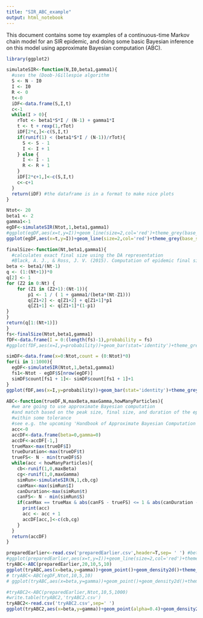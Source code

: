 ```yaml
---
title: "SIR_ABC_example"
output: html_notebook
---
```

This document contains some toy examples of a continuous-time Markov chain model for an SIR epidemic, and doing some basic Bayesian inference on this model using approximate Bayesian computation (ABC).

```r
library(ggplot2)
```


```r
simulateSIR<-function(N,I0,beta1,gamma1){
  #uses the (Doob-)Gillespie algorithm
  S <- N - I0
  I <- I0
  R <- 0
  t<-0
  iDF<-data.frame(S,I,t)
  c<-1
  while(I > 0){
    rTot <- beta1*S*I / (N-1) + gamma1*I
    t <- t + rexp(1,rTot)
    iDF[2*c,]<-c(S,I,t)
    if(runif(1) < (beta1*S*I / (N-1))/rTot){
      S <- S - 1
      I <- I + 1
    } else {
      I <- I - 1
      R <- R + 1
    }
    iDF[2*c+1,]<-c(S,I,t)
    c<-c+1
  }
  return(iDF) #the dataframe is in a format to make nice plots
}
```

```r
Ntot<- 20
beta1 <- 2
gamma1<-1
egDF<-simulateSIR(Ntot,1,beta1,gamma1)
#ggplot(egDF,aes(x=t,y=I))+geom_line(size=2,col='red')+theme_grey(base_size=18)+xlim(0,10)+ylim(0,20)
ggplot(egDF,aes(x=t,y=I))+geom_line(size=2,col='red')+theme_grey(base_size=18)+xlim(0,10)+ylim(0,Ntot)+geom_line(data=egDF,aes(x=t,y=S),size=2,col='blue')
```


```r
finalSize<-function(Nt,beta1,gamma1){
  #calculates exact final size using the DA representation
  #Black, A. J., & Ross, J. V. (2015). Computation of epidemic final size distributions. Journal of theoretical biology, 367, 159-165.
beta <- beta1/(Nt-1)
q <- (1:(Nt+1))*0
q[2] <- 1
for (Z2 in 0:Nt) {
    for (Z1 in (Z2+1):(Nt-1)){
        p1 <- 1 / ( 1 + gamma1/(beta*(Nt-Z1)))
        q[Z1+2] <- q[Z1+2] + q[Z1+1]*p1
        q[Z1+1] <- q[Z1+1]*(1-p1)
}
}
return(q[1:(Nt+1)])
}
fs<-finalSize(Ntot,beta1,gamma1)
fDF<-data.frame(I = 0:(length(fs)-1),probability = fs)
#ggplot(fDF,aes(x=I,y=probability))+geom_bar(stat='identity')+theme_grey(base_size=18)
```


```r
simDF<-data.frame(x=0:Ntot,count = (0:Ntot)*0)
for(i in 1:1000){
  egDF<-simulateSIR(Ntot,1,beta1,gamma1)
  fs1<-Ntot - egDF$S[nrow(egDF)]
  simDF$count[fs1 + 1]<- simDF$count[fs1 + 1]+1
}
ggplot(fDF,aes(x=I,y=probability))+geom_bar(stat='identity')+theme_grey(base_size=18)+geom_point(data=simDF,aes(x=x,y=count/1000),col='red')
```


```r

ABC<-function(trueDF,N,maxBeta,maxGamma,howManyParticles){
  #we are going to use approximate Bayesian computation
  #and match based on the peak size, final size, and duration of the epidemic
  #within some tolerance
  #see e.g. the upcoming 'Handbook of Approximate Bayesian Computation' 
  acc<-0
  accDF<-data.frame(beta=0,gamma=0)
  accDF<-accDF[-1,]
  trueMax<-max(trueDF$I)
  trueDuration<-max(trueDF$t)
  trueFS<- N - min(trueDF$S)
  while(acc < howManyParticles){
    cb<-runif(1,0,maxBeta)
    cg<-runif(1,0,maxGamma)
    simRun<-simulateSIR(N,1,cb,cg)
    canMax<-max(simRun$I)
    canDuration<-max(simRun$t)
    canFS<- N - min(simRun$S)
    if(canMax == trueMax & abs(canFS - trueFS) <= 1 & abs(canDuration - trueDuration) < 2){
      print(acc)
      acc <- acc + 1
      accDF[acc,]<-c(cb,cg)
    }
  }
  return(accDF)
}
```

```r
preparedEarlier<-read.csv('preparedEarlier.csv',header=T,sep= ' ') #beta = 2, gamma = 1
#ggplot(preparedEarlier,aes(x=t,y=I))+geom_line(size=2,col='red')+theme_grey(base_size=18)+xlim(0,10)+ylim(0,Ntot)
tryABC<-ABC(preparedEarlier,20,10,5,10)
ggplot(tryABC,aes(x=beta,y=gamma))+geom_point()+geom_density2d()+theme_grey(base_size=18)+xlim(0,10)+ylim(0,5)+geom_vline(xintercept=2,col='red')+geom_hline(yintercept=1,col='red')
# tryABC<-ABC(egDF,Ntot,10,5,10)
# ggplot(tryABC,aes(x=beta,y=gamma))+geom_point()+geom_density2d()+theme_grey(base_size=18)+xlim(0,10)+ylim(0,5)+geom_vline(xintercept=beta1,col='red')+geom_hline(yintercept=gamma1,col='red')
```

```r
#tryABC2<-ABC(preparedEarlier,Ntot,10,5,1000)
#write.table(tryABC2,'tryABC2.csv')
tryABC2<-read.csv('tryABC2.csv',sep=' ')
ggplot(tryABC2,aes(x=beta,y=gamma))+geom_point(alpha=0.4)+geom_density2d()+theme_grey(base_size=18)+xlim(0,10)+ylim(0,5)+geom_vline(xintercept=2,col='red')+geom_hline(yintercept=1,col='red')
```







